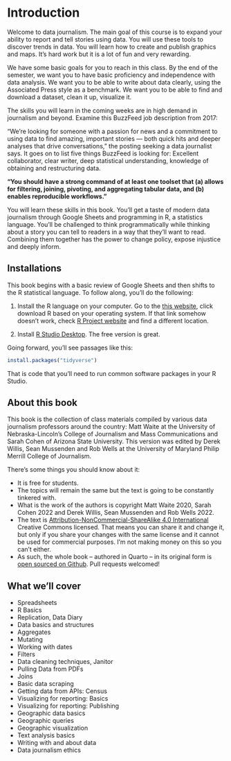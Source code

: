 # Introduction

Welcome to data journalism. The main goal of this course is to expand your ability to report and tell stories using data. You will use these tools to discover trends in data. You will learn how to create and publish graphics and maps. It's hard work but it is a lot of fun and very rewarding.

We have some basic goals for you to reach in this class. By the end of the semester, we want you to have basic proficiency and independence with data analysis. We want you to be able to write about data clearly, using the Associated Press style as a benchmark. We want you to be able to find and download a dataset, clean it up, visualize it.

The skills you will learn in the coming weeks are in high demand in journalism and beyond. Examine this BuzzFeed job description from 2017:

"We're looking for someone with a passion for news and a commitment to using data to find amazing, important stories --- both quick hits and deeper analyses that drive conversations," the posting seeking a data journalist says. It goes on to list five things BuzzFeed is looking for: Excellent collaborator, clear writer, deep statistical understanding, knowledge of obtaining and restructuring data.

**"You should have a strong command of at least one toolset that (a) allows for filtering, joining, pivoting, and aggregating tabular data, and (b) enables reproducible workflows."**

You will learn these skills in this book. You'll get a taste of modern data journalism through Google Sheets and programming in R, a statistics language. You'll be challenged to think programmatically while thinking about a story you can tell to readers in a way that they'll want to read. Combining them together has the power to change policy, expose injustice and deeply inform.

## Installations

This book begins with a basic review of Google Sheets and then shifts to the R statistical language. To follow along, you'll do the following:

1.  Install the R language on your computer. Go to the [this website](http://lib.stat.cmu.edu/R/CRAN/), click download R based on your operating system. If that link somehow doesn't work, check [R Project website](https://www.r-project.org/) and find a different location.

2.  Install [R Studio Desktop](https://www.rstudio.com/products/rstudio/#Desktop). The free version is great.

Going forward, you'll see passages like this:

```r
install.packages("tidyverse")
```

That is code that you'll need to run common software packages in your R Studio. 

## About this book

This book is the collection of class materials compiled by various data journalism professors around the country: Matt Waite at the University of Nebraska-Lincoln's College of Journalism and Mass Communications and Sarah Cohen of Arizona State University. This version was edited by Derek Willis, Sean Mussenden and Rob Wells at the University of Maryland Philip Merrill College of Journalism.

There's some things you should know about it:

-   It is free for students.
-   The topics will remain the same but the text is going to be constantly tinkered with.
-   What is the work of the authors is copyright Matt Waite 2020, Sarah Cohen 2022 and Derek Willis, Sean Mussenden and Rob Wells 2022.
-   The text is [Attribution-NonCommercial-ShareAlike 4.0 International](https://creativecommons.org/licenses/by-nc-sa/4.0/) Creative Commons licensed. That means you can share it and change it, but only if you share your changes with the same license and it cannot be used for commercial purposes. I'm not making money on this so you can't either.
-   As such, the whole book -- authored in Quarto -- in its original form is [open sourced on Github](https://github.com/smussenden/data_journalism_interactive_textbook). Pull requests welcomed!

## What we'll cover

-   Spreadsheets
-   R Basics
-   Replication, Data Diary
-   Data basics and structures
-   Aggregates
-   Mutating
-   Working with dates
-   Filters
-   Data cleaning techniques, Janitor
-   Pulling Data from PDFs
-   Joins
-   Basic data scraping
-   Getting data from APIs: Census
-   Visualizing for reporting: Basics
-   Visualizing for reporting: Publishing
-   Geographic data basics
-   Geographic queries
-   Geographic visualization
-   Text analysis basics
-   Writing with and about data
-   Data journalism ethics
